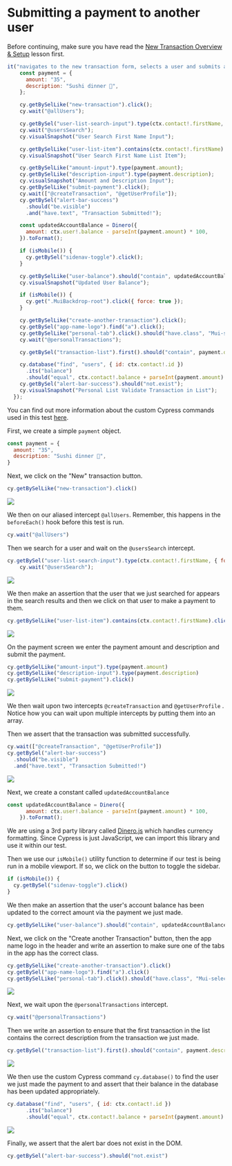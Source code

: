 # Submitting a payment to another user

Before continuing, make sure you have read the [New Transaction Overview & Setup](/real-world-examples/new-transaction-overview-and-setup) lesson first.

```js
it("navigates to the new transaction form, selects a user and submits a transaction payment", function () {
    const payment = {
      amount: "35",
      description: "Sushi dinner 🍣",
    };

    cy.getBySelLike("new-transaction").click();
    cy.wait("@allUsers");

    cy.getBySel("user-list-search-input").type(ctx.contact!.firstName, { force: true });
    cy.wait("@usersSearch");
    cy.visualSnapshot("User Search First Name Input");

    cy.getBySelLike("user-list-item").contains(ctx.contact!.firstName).click({ force: true });
    cy.visualSnapshot("User Search First Name List Item");

    cy.getBySelLike("amount-input").type(payment.amount);
    cy.getBySelLike("description-input").type(payment.description);
    cy.visualSnapshot("Amount and Description Input");
    cy.getBySelLike("submit-payment").click();
    cy.wait(["@createTransaction", "@getUserProfile"]);
    cy.getBySel("alert-bar-success")
      .should("be.visible")
      .and("have.text", "Transaction Submitted!");

    const updatedAccountBalance = Dinero({
      amount: ctx.user!.balance - parseInt(payment.amount) * 100,
    }).toFormat();

    if (isMobile()) {
      cy.getBySel("sidenav-toggle").click();
    }

    cy.getBySelLike("user-balance").should("contain", updatedAccountBalance);
    cy.visualSnapshot("Updated User Balance");

    if (isMobile()) {
      cy.get(".MuiBackdrop-root").click({ force: true });
    }

    cy.getBySelLike("create-another-transaction").click();
    cy.getBySel("app-name-logo").find("a").click();
    cy.getBySelLike("personal-tab").click().should("have.class", "Mui-selected");
    cy.wait("@personalTransactions");

    cy.getBySel("transaction-list").first().should("contain", payment.description);

    cy.database("find", "users", { id: ctx.contact!.id })
      .its("balance")
      .should("equal", ctx.contact!.balance + parseInt(payment.amount) * 100);
    cy.getBySel("alert-bar-success").should("not.exist");
    cy.visualSnapshot("Personal List Validate Transaction in List");
  });
```

You can find out more information about the custom Cypress commands used in this test [here](/real-world-examples/custom-cypress-commands).

First, we create a simple `payment` object.

```js
const payment = {
  amount: "35",
  description: "Sushi dinner 🍣",
}
```

Next, we click on the "New" transaction button.

```js
cy.getBySelLike("new-transaction").click()
```

![](/images/real-world-examples/new-transactions/submitting-a-payment-to-another-user/Screen_Shot_2021-09-14_at_3.56.39_PM.png)

We then on our aliased intercept `@allUsers`. Remember, this happens in the `beforeEach()` hook before this test is run.

```js
cy.wait("@allUsers")
```

Then we search for a user and wait on the `@usersSearch` intercept.

```js
cy.getBySel("user-list-search-input").type(ctx.contact!.firstName, { force: true });
    cy.wait("@usersSearch");
```

![](/images/real-world-examples/new-transactions/submitting-a-payment-to-another-user/Screen_Shot_2021-09-14_at_4.01.10_PM.png)

We then make an assertion that the user that we just searched for appears in the search results and then we click on that user to make a payment to them.

```js
cy.getBySelLike("user-list-item").contains(ctx.contact!.firstName).click({ force: true });
```

![](/images/real-world-examples/new-transactions/submitting-a-payment-to-another-user/Screen_Shot_2021-09-14_at_4.02.44_PM.png)

On the payment screen we enter the payment amount and description and submit the payment.

```js
cy.getBySelLike("amount-input").type(payment.amount)
cy.getBySelLike("description-input").type(payment.description)
cy.getBySelLike("submit-payment").click()
```

![](/images/real-world-examples/new-transactions/submitting-a-payment-to-another-user/Screen_Shot_2021-09-14_at_4.04.08_PM.png)

We then wait upon two intercepts `@createTransaction` and `@getUserProfile` . Notice how you can wait upon multiple intercepts by putting them into an array.

Then we assert that the transaction was submitted successfully.

```js
cy.wait(["@createTransaction", "@getUserProfile"])
cy.getBySel("alert-bar-success")
  .should("be.visible")
  .and("have.text", "Transaction Submitted!")
```

![](/images/real-world-examples/new-transactions/submitting-a-payment-to-another-user/Screen_Shot_2021-09-14_at_4.07.10_PM.png)

Next, we create a constant called `updatedAccountBalance`

```js
const updatedAccountBalance = Dinero({
      amount: ctx.user!.balance - parseInt(payment.amount) * 100,
    }).toFormat();
```

We are using a 3rd party library called [Dinero.js](https://dinerojs.com/) which handles currency formatting. Since Cypress is just JavaScript, we can import this library and use it within our test.

Then we use our `isMobile()` utility function to determine if our test is being run in a mobile viewport. If so, we click on the button to toggle the sidebar.

```js
if (isMobile()) {
  cy.getBySel("sidenav-toggle").click()
}
```

We then make an assertion that the user's account balance has been updated to the correct amount via the payment we just made.

```js
cy.getBySelLike("user-balance").should("contain", updatedAccountBalance)
```

Next, we click on the "Create another Transaction" button, then the app name logo in the header and write an assertion to make sure one of the tabs in the app has the correct class.

```js
cy.getBySelLike("create-another-transaction").click()
cy.getBySel("app-name-logo").find("a").click()
cy.getBySelLike("personal-tab").click().should("have.class", "Mui-selected")
```

![](/images/real-world-examples/new-transactions/submitting-a-payment-to-another-user/Screen_Shot_2021-09-14_at_4.14.03_PM.png)

Next, we wait upon the `@personalTransactions` intercept.

```js
cy.wait("@personalTransactions")
```

Then we write an assertion to ensure that the first transaction in the list contains the correct description from the transaction we just made.

```js
cy.getBySel("transaction-list").first().should("contain", payment.description)
```

![](/images/real-world-examples/new-transactions/submitting-a-payment-to-another-user/Screen_Shot_2021-09-14_at_4.16.18_PM.png)

We then use the custom Cypress command `cy.database()` to find the user we just made the payment to and assert that their balance in the database has been updated appropriately.

```js
cy.database("find", "users", { id: ctx.contact!.id })
      .its("balance")
      .should("equal", ctx.contact!.balance + parseInt(payment.amount) * 100);
```

![](/images/real-world-examples/new-transactions/submitting-a-payment-to-another-user/Screen_Shot_2021-09-14_at_4.18.23_PM.png)

Finally, we assert that the alert bar does not exist in the DOM.

```js
cy.getBySel("alert-bar-success").should("not.exist")
```
